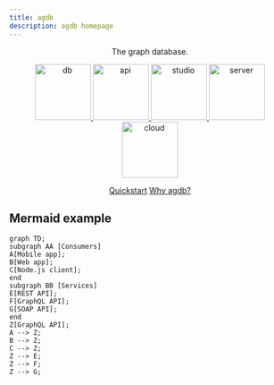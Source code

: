```yaml
---
title: agdb
description: agdb homepage
---
```


<p align="center">The graph database.</p>

<p align="center">
    <a href="/docs">
        <img width="100" src="./images/db.png" alt="db" />
    </a>
    <a href="/api">
        <img width="100" src="./images/api.png" alt="api" />
    </a>
    <a href="docs/guides/studio">
        <img width="100" src="./images/studio.png" alt="studio" />
    </a>
    <a href="docs/guides/server">
        <img width="100" src="./images/server.png" alt="server" />
    </a>
    <a href="/enterprise">
        <img width="100" src="./images/cloud.png" alt="cloud" />
    </a>
</p>

<p align="center">
    <a href="/docs/guides/quickstart">Quickstart</a> 
    <a href="/blog">Why agdb?</a>
</p>


## Mermaid example
```mermaid
graph TD;
subgraph AA [Consumers]
A[Mobile app];
B[Web app];
C[Node.js client];
end
subgraph BB [Services]
E[REST API];
F[GraphQL API];
G[SOAP API];
end
Z[GraphQL API];
A --> Z;
B --> Z;
C --> Z;
Z --> E;
Z --> F;
Z --> G;
```